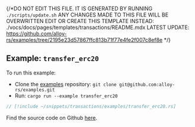 {/*DO NOT EDIT THIS FILE. IT IS GENERATED BY RUNNING `./scripts/update.sh`
ANY CHANGES MADE TO THIS FILE WILL BE OVERWRITTEN
EDIT OR CREATE THIS TEMPLATE INSTEAD: ./vocs/docs/pages/templates/transactions/README.mdx
LATEST UPDATE: https://github.com/alloy-rs/examples/tree/2195e23d57867ffc813b71f77e4fe2f007c8ef8e
*/}

## Example: `transfer_erc20`

To run this example:

- Clone the [examples](https://github.com/alloy-rs/examples) repository: `git clone git@github.com:alloy-rs/examples.git`
- Run: `cargo run --example transfer_erc20`

```rust
// [!include ~/snippets/transactions/examples/transfer_erc20.rs]
```

Find the source code on Github [here](https://github.com/alloy-rs/examples/tree/2195e23d57867ffc813b71f77e4fe2f007c8ef8e/examples/transactions/examples/transfer_erc20.rs).
